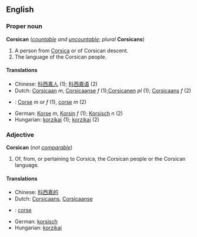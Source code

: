 ==English==
===Proper noun===
'''Corsican''' (''[[countable]] and [[uncountable]]''; ''plural'' '''Corsicans''')

#A person from [[Corsica]] or of Corsican descent.
#The language of the Corsican people.

====Translations====

*Chinese: [[科西嘉人]] (1); [[科西嘉语]] (2)
*Dutch:  [[Corsicaan]] ''m'', [[Corsicaanse]] ''f'' (1);[[Corsicanen]] ''pl'' (1); [[Corsicaans]] ''f'' (2)
*{{fr}}: [[Corse]] ''m'' or ''f'' (1), [[corse]] ''m'' (2)
*German: [[Korse]] ''m'', [[Korsin]] ''f'' (1); [[Korsisch]] ''n'' (2)
*Hungarian: [[korzikai]] (1); [[korzikai]] (2)

===Adjective===

'''Corsican''' (''not [[comparable]]'')

#Of, from, or pertaining to Corsica, the Corsican people or the Corsican language.

====Translations====

*Chinese: [[科西嘉的]]
*Dutch: [[Corsicaans]], [[Corsicaanse]]
*{{fr}}: [[corse]]
*German: [[korsisch]]
*Hungarian: [[korzikai]]